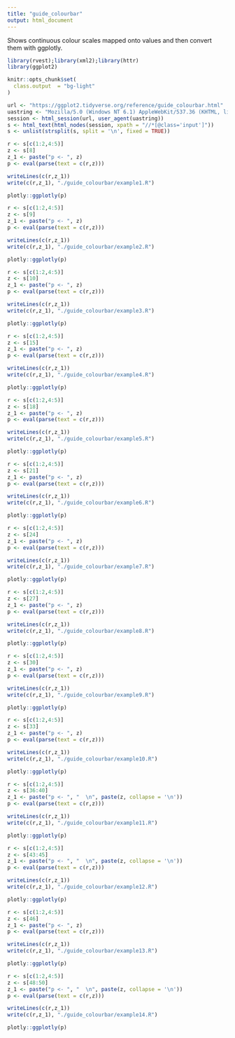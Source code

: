 ```yaml
---
title: "guide_colourbar"
output: html_document
---
```


Shows continuous colour scales mapped onto values and then convert them with ggplotly.

```r
library(rvest);library(xml2);library(httr)
library(ggplot2)

knitr::opts_chunk$set(
  class.output  = "bg-light"
)
```

```r
url <- "https://ggplot2.tidyverse.org/reference/guide_colourbar.html"
uastring <- "Mozilla/5.0 (Windows NT 6.1) AppleWebKit/537.36 (KHTML, like Gecko) Chrome/88.0.4324.190 Safari/537.36"
session <- html_session(url, user_agent(uastring))
s <- html_text(html_nodes(session, xpath = "//*[@class='input']"))
s <- unlist(strsplit(s, split = '\n', fixed = TRUE))
```

```r
r <- s[c(1:2,4:5)]
z <- s[8]
z_1 <- paste("p <- ", z)
p <- eval(parse(text = c(r,z)))
```

```r
writeLines(c(r,z_1))
write(c(r,z_1), "./guide_colourbar/example1.R")
```

```r
plotly::ggplotly(p)
```

```r
r <- s[c(1:2,4:5)]
z <- s[9]
z_1 <- paste("p <- ", z)
p <- eval(parse(text = c(r,z)))
```

```r
writeLines(c(r,z_1))
write(c(r,z_1), "./guide_colourbar/example2.R")
```

```r
plotly::ggplotly(p)
```

```r
r <- s[c(1:2,4:5)]
z <- s[10]
z_1 <- paste("p <- ", z)
p <- eval(parse(text = c(r,z)))
```

```r
writeLines(c(r,z_1))
write(c(r,z_1), "./guide_colourbar/example3.R")
```

```r
plotly::ggplotly(p)
```

```r
r <- s[c(1:2,4:5)]
z <- s[15]
z_1 <- paste("p <- ", z)
p <- eval(parse(text = c(r,z)))
```

```r
writeLines(c(r,z_1))
write(c(r,z_1), "./guide_colourbar/example4.R")
```

```r
plotly::ggplotly(p)
```

```r
r <- s[c(1:2,4:5)]
z <- s[18]
z_1 <- paste("p <- ", z)
p <- eval(parse(text = c(r,z)))
```

```r
writeLines(c(r,z_1))
write(c(r,z_1), "./guide_colourbar/example5.R")
```

```r
plotly::ggplotly(p)
```

```r
r <- s[c(1:2,4:5)]
z <- s[21]
z_1 <- paste("p <- ", z)
p <- eval(parse(text = c(r,z)))
```

```r
writeLines(c(r,z_1))
write(c(r,z_1), "./guide_colourbar/example6.R")
```

```r
plotly::ggplotly(p)
```

```r
r <- s[c(1:2,4:5)]
z <- s[24]
z_1 <- paste("p <- ", z)
p <- eval(parse(text = c(r,z)))
```

```r
writeLines(c(r,z_1))
write(c(r,z_1), "./guide_colourbar/example7.R")
```

```r
plotly::ggplotly(p)
```

```r
r <- s[c(1:2,4:5)]
z <- s[27]
z_1 <- paste("p <- ", z)
p <- eval(parse(text = c(r,z)))
```

```r
writeLines(c(r,z_1))
write(c(r,z_1), "./guide_colourbar/example8.R")
```

```r
plotly::ggplotly(p)
```

```r
r <- s[c(1:2,4:5)]
z <- s[30]
z_1 <- paste("p <- ", z)
p <- eval(parse(text = c(r,z)))
```

```r
writeLines(c(r,z_1))
write(c(r,z_1), "./guide_colourbar/example9.R")
```

```r
plotly::ggplotly(p)
```

```r
r <- s[c(1:2,4:5)]
z <- s[33]
z_1 <- paste("p <- ", z)
p <- eval(parse(text = c(r,z)))
```

```r
writeLines(c(r,z_1))
write(c(r,z_1), "./guide_colourbar/example10.R")
```

```r
plotly::ggplotly(p)
```

```r
r <- s[c(1:2,4:5)]
z <- s[36:40]
z_1 <- paste("p <- ", "  \n", paste(z, collapse = '\n'))
p <- eval(parse(text = c(r,z)))
```

```r
writeLines(c(r,z_1))
write(c(r,z_1), "./guide_colourbar/example11.R")
```

```r
plotly::ggplotly(p)
```

```r
r <- s[c(1:2,4:5)]
z <- s[43:45]
z_1 <- paste("p <- ", "  \n", paste(z, collapse = '\n'))
p <- eval(parse(text = c(r,z)))
```

```r
writeLines(c(r,z_1))
write(c(r,z_1), "./guide_colourbar/example12.R")
```

```r
plotly::ggplotly(p)
```

```r
r <- s[c(1:2,4:5)]
z <- s[46]
z_1 <- paste("p <- ", z)
p <- eval(parse(text = c(r,z)))
```

```r
writeLines(c(r,z_1))
write(c(r,z_1), "./guide_colourbar/example13.R")
```

```r
plotly::ggplotly(p)
```

```r
r <- s[c(1:2,4:5)]
z <- s[48:50]
z_1 <- paste("p <- ", "  \n", paste(z, collapse = '\n'))
p <- eval(parse(text = c(r,z)))
```

```r
writeLines(c(r,z_1))
write(c(r,z_1), "./guide_colourbar/example14.R")
```

```r
plotly::ggplotly(p)
```





